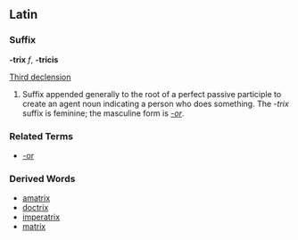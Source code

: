 ==Latin==
===Suffix===
'''-trix''' ''f'', '''-tricis'''

[[Wiktionary Appendix:Latin third declension|Third declension]]

# Suffix appended generally to the root of a perfect passive participle to create an agent noun indicating a person who does something.  The ''-trix'' suffix is feminine; the masculine form is ''[[-or]]''.

===Related Terms===
*[[-or]]

===Derived Words===
*[[amatrix]]
*[[doctrix]]
*[[imperatrix]]
*[[matrix]]